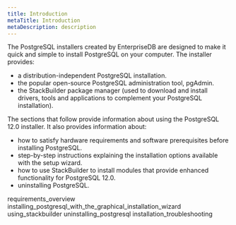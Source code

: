 ```yaml
---
title: Introduction
metaTitle: Introduction
metaDescription: description
---
```


The PostgreSQL installers created by EnterpriseDB are designed to make
it quick and simple to install PostgreSQL on your computer. The
installer provides:

  - a distribution-independent PostgreSQL installation.
  - the popular open-source PostgreSQL administration tool, pgAdmin.
  - the StackBuilder package manager (used to download and install
    drivers, tools and applications to complement your PostgreSQL
    installation).

The sections that follow provide information about using the PostgreSQL
12.0 installer. It also provides information about:

  - how to satisfy hardware requirements and software prerequisites
    before installing PostgreSQL.
  - step-by-step instructions explaining the installation options
    available with the setup wizard.
  - how to use StackBuilder to install modules that provide enhanced
    functionality for PostgreSQL 12.0.
  - uninstalling PostgreSQL.

<div class="toctree" data-maxdepth="5">

requirements\_overview
installing\_postgresql\_with\_the\_graphical\_installation\_wizard
using\_stackbuilder uninstalling\_postgresql
installation\_troubleshooting

</div>
